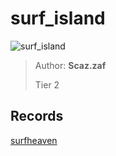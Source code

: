 
# surf_island

![surf_island](https://raw.githubusercontent.com/Sayt123/SurfMapPics/Maps-and-bonuses/csgo/surf_island.jpg)

> Author: **Scaz.zaf**
>
> Tier 2

## Records

[surfheaven](https://surfheaven.eu/map/surf_island)
